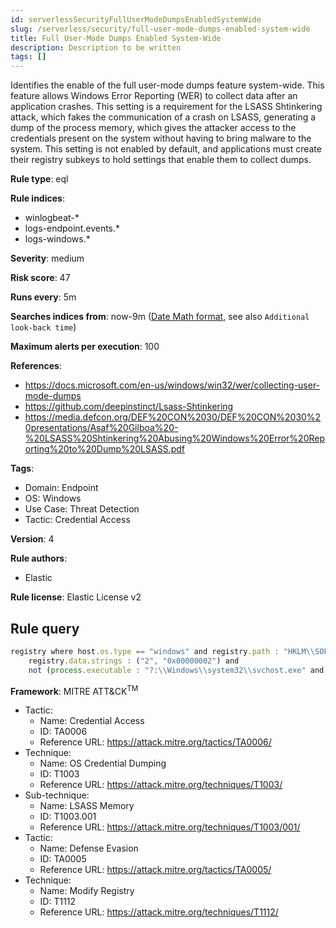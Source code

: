 ```yaml
---
id: serverlessSecurityFullUserModeDumpsEnabledSystemWide
slug: /serverless/security/full-user-mode-dumps-enabled-system-wide
title: Full User-Mode Dumps Enabled System-Wide
description: Description to be written
tags: []
---
```


<div id="full-user-mode-dumps-enabled-system-wide"></div>

Identifies the enable of the full user-mode dumps feature system-wide. This feature allows Windows Error Reporting (WER) to collect data after an application crashes. This setting is a requirement for the LSASS Shtinkering attack, which fakes the communication of a crash on LSASS, generating a dump of the process memory, which gives the attacker access to the credentials present on the system without having to bring malware to the system. This setting is not enabled by default, and applications must create their registry subkeys to hold settings that enable them to collect dumps.

**Rule type**: eql

**Rule indices**: 

* winlogbeat-*
* logs-endpoint.events.*
* logs-windows.*

**Severity**: medium

**Risk score**: 47

**Runs every**: 5m

**Searches indices from**: now-9m ([Date Math format](((ref))/common-options.html#date-math), see also <DocLink id="serverlessSecurityRulesUiCreate" section="set-the-rules-schedule">`Additional look-back time`</DocLink>)

**Maximum alerts per execution**: 100

**References**: 

* https://docs.microsoft.com/en-us/windows/win32/wer/collecting-user-mode-dumps
* https://github.com/deepinstinct/Lsass-Shtinkering
* https://media.defcon.org/DEF%20CON%2030/DEF%20CON%2030%20presentations/Asaf%20Gilboa%20-%20LSASS%20Shtinkering%20Abusing%20Windows%20Error%20Reporting%20to%20Dump%20LSASS.pdf

**Tags**: 

* Domain: Endpoint
* OS: Windows
* Use Case: Threat Detection
* Tactic: Credential Access

**Version**: 4

**Rule authors**: 

* Elastic

**Rule license**: Elastic License v2

## Rule query

```js
registry where host.os.type == "windows" and registry.path : "HKLM\\SOFTWARE\\Microsoft\\Windows\\Windows Error Reporting\\LocalDumps\\DumpType" and
    registry.data.strings : ("2", "0x00000002") and
    not (process.executable : "?:\\Windows\\system32\\svchost.exe" and user.id : ("S-1-5-18", "S-1-5-19", "S-1-5-20"))

```

**Framework**: MITRE ATT&CK<sup>TM</sup>

* Tactic:
    * Name: Credential Access
    * ID: TA0006
    * Reference URL: https://attack.mitre.org/tactics/TA0006/
* Technique:
    * Name: OS Credential Dumping
    * ID: T1003
    * Reference URL: https://attack.mitre.org/techniques/T1003/
* Sub-technique:
    * Name: LSASS Memory
    * ID: T1003.001
    * Reference URL: https://attack.mitre.org/techniques/T1003/001/
* Tactic:
    * Name: Defense Evasion
    * ID: TA0005
    * Reference URL: https://attack.mitre.org/tactics/TA0005/
* Technique:
    * Name: Modify Registry
    * ID: T1112
    * Reference URL: https://attack.mitre.org/techniques/T1112/

